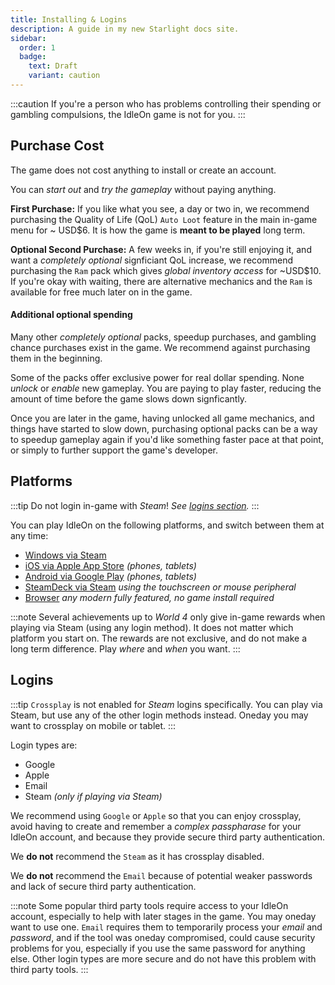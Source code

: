 ```yaml
---
title: Installing & Logins
description: A guide in my new Starlight docs site.
sidebar:
  order: 1
  badge:
    text: Draft
    variant: caution
---
```


:::caution
If you're a person who has problems controlling their spending or gambling compulsions, the IdleOn game is not for you.
:::

## Purchase Cost

The game does not cost anything to install or create an account. 

You can *start out* and *try the gameplay* without paying anything.

**First Purchase:** If you like what you see, a day or two in, we recommend purchasing the Quality of Life (QoL) `Auto Loot` feature in the main in-game menu for ~ USD$6. It is how the game is **meant to be played** long term.

**Optional Second Purchase:** A few weeks in, if you're still enjoying it, and want a *completely optional* signficiant QoL increase, we recommend purchasing the `Ram` pack which gives *global inventory access* for ~USD$10. If you're okay with waiting, there are alternative mechanics and the `Ram` is available for free much later on in the game.

#### Additional optional spending

Many other *completely optional* packs, speedup purchases, and gambling chance purchases exist in the game. We recommend against purchasing them in the beginning. 

Some of the packs offer exclusive power for real dollar spending. None *unlock* or *enable* new gameplay. You are paying to play faster, reducing the amount of time before the game slows down signficantly.

Once you are later in the game, having unlocked all game mechanics, and things have started to slow down, purchasing optional packs can be a way to speedup gameplay again if you'd like something faster pace at that point, or simply to further support the game's developer.

## Platforms

:::tip
Do not login in-game with *Steam*! *See <a href="#logins">logins section</a>.*
:::

You can play IdleOn on the following platforms, and switch between them at any time:

- [Windows via Steam](https://store.steampowered.com/app/1476970/IdleOn__The_Idle_RPG/)
- [iOS via Apple App Store](https://apps.apple.com/us/app/idleon-idle-mmo/id1636526901) *(phones, tablets)*
- [Android via Google Play](https://play.google.com/store/apps/details?id=com.lavaflame.MMO) *(phones, tablets)*
- [SteamDeck via Steam](https://store.steampowered.com/app/1476970/IdleOn__The_Idle_RPG/) *using the touchscreen or mouse peripheral*
- [Browser](https://www.legendsofidleon.com/ytGl5oc/) *any modern fully featured, no game install required*

:::note
Several achievements up to *World 4* only give in-game rewards when playing via Steam (using any login method). It does not matter which platform you start on. The rewards are not exclusive, and do not make a long term difference. Play *where* and *when* you want.
:::

## Logins

:::tip
`Crossplay` is not enabled for *Steam* logins specifically. You can play via Steam, but use any of the other login methods instead. Oneday you may want to crossplay on mobile or tablet.
:::

Login types are:
- Google
- Apple
- Email
- Steam *(only if playing via Steam)*

We recommend using `Google` or `Apple` so that you can enjoy crossplay, avoid having to create and remember a *complex passpharase* for your IdleOn account, and because they provide secure third party authentication.

We **do not** recommend the `Steam` as it has <AsOf date="2025-09-08">crossplay disabled</AsOf>. 

We **do not** recommend the `Email` because of potential weaker passwords and lack of secure third party authentication.

:::note
Some popular third party tools require access to your IdleOn account, especially to help with later stages in the game. You may oneday want to use one. `Email` requires them to temporarily process your *email* and *password*, and if the tool was oneday compromised, could cause security problems for you, especially if you use the same password for anything else. Other login types are more secure and do not have this problem with third party tools.
:::
